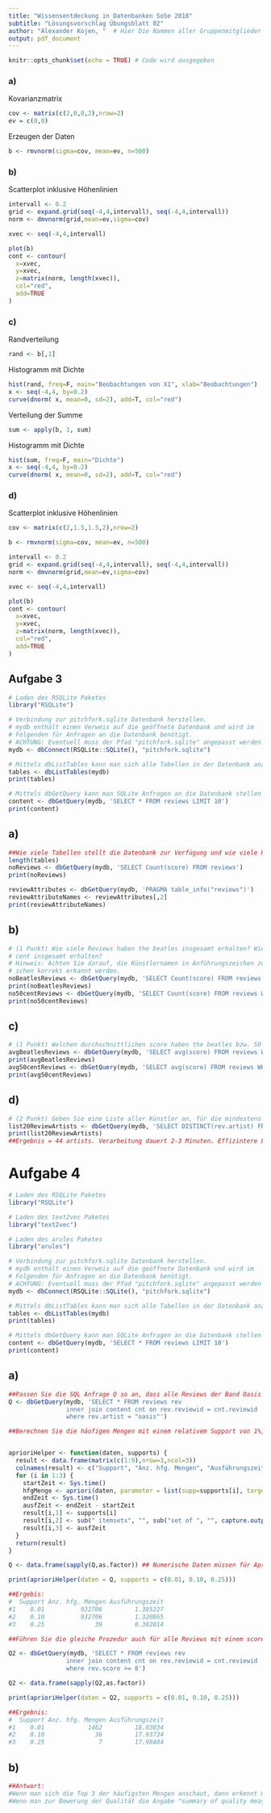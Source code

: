 ```yaml
---
title: "Wissensentdeckung in Datenbanken SoSe 2018"
subtitle: "Lösungsvorschlag Übungsblatt 02"
author: "Alexander Kojen, "  # Hier Die Nammen aller Gruppenmitglieder eintragen!
output: pdf_document
---
```


```r
knitr::opts_chunk$set(echo = TRUE) # Code wird ausgegeben
```
### a)
Kovarianzmatrix
```r


cov <- matrix(c(2,0,0,2),nrow=2)
ev = c(0,0)
```
Erzeugen der Daten
```r
b <- rmvnorm(sigma=cov, mean=ev, n=500)
```
### b)
Scatterplot inklusive Höhenlinien
```r


intervall <- 0.2
grid <- expand.grid(seq(-4,4,intervall), seq(-4,4,intervall))
norm <- dmvnorm(grid,mean=ev,sigma=cov)

xvec <- seq(-4,4,intervall)

plot(b)
cont <- contour(
  x=xvec,
  y=xvec,
  z=matrix(norm, length(xvec)),
  col="red",
  add=TRUE
)


```


### c)
Randverteilung
```r
rand <- b[,1]

```
Histogramm mit Dichte
```r

hist(rand, freq=F, main="Beobachtungen von X1", xlab="Beobachtungen")
x <- seq(-4,4, by=0.2)
curve(dnorm( x, mean=0, sd=2), add=T, col="red")

```
Verteilung der Summe
```r

sum <- apply(b, 1, sum)

```

Histogramm mit Dichte
```r

hist(sum, freq=F, main="Dichte")
x <- seq(-4,4, by=0.2)
curve(dnorm( x, mean=0, sd=2), add=T, col="red")


```
### d)
Scatterplot inklusive Höhenlinien
```r

cov <- matrix(c(2,1.5,1.5,2),nrow=2)

b <- rmvnorm(sigma=cov, mean=ev, n=500)

intervall <- 0.2
grid <- expand.grid(seq(-4,4,intervall), seq(-4,4,intervall))
norm <- dmvnorm(grid,mean=ev,sigma=cov)

xvec <- seq(-4,4,intervall)

plot(b)
cont <- contour(
  x=xvec,
  y=xvec,
  z=matrix(norm, length(xvec)),
  col="red",
  add=TRUE
)


```



## Aufgabe 3
```r
# Laden des RSQLite Paketes
library("RSQLite")

# Verbindung zur pitchfork.sqlite Datenbank herstellen. 
# mydb enthält einen Verweis auf die geöffnete Datenbank und wird im 
# Folgenden für Anfragen an die Datenbank benötigt.
# ACHTUNG: Eventuell muss der Pfad "pitchfork.sqlite" angepasst werden
mydb <- dbConnect(RSQLite::SQLite(), "pitchfork.sqlite")

# Mittels dbListTables kann man sich alle Tabellen in der Datenbank anzeigen lassen
tables <- dbListTables(mydb)
print(tables)

# Mittels dbGetQuery kann man SQLite Anfragen an die Datenbank stellen
content <- dbGetQuery(mydb, 'SELECT * FROM reviews LIMIT 10')
print(content)
```

## a)
```r
##Wie viele Tabellen stellt die Datenbank zur Verfügung und wie viele Reviews enthalten diese Tabellen? Welche Attribute sehen Sie?
length(tables)
noReviews <- dbGetQuery(mydb, 'SELECT Count(score) FROM reviews')
print(noReviews)

reviewAttributes <- dbGetQuery(mydb, 'PRAGMA table_info("reviews")')
reviewAttributeNames <- reviewAttributes[,2]
print(reviewAttributeNames)

```


## b)
```r
# (1 Punkt) Wie viele Reviews haben the beatles insgesamt erhalten? Wie viele Reviews hat 50
# cent insgesamt erhalten?
# Hinweis: Achten Sie darauf, die Künstlernamen in Anführungszeichen zu schreiben, damit Leerze-
# ichen korrekt erkannt werden.
noBeatlesReviews <- dbGetQuery(mydb, 'SELECT Count(score) FROM reviews WHERE artist = "the beatles"')
print(noBeatlesReviews)
no50centReviews <- dbGetQuery(mydb, 'SELECT Count(score) FROM reviews WHERE artist = "50 cent"')
print(no50centReviews)

```

## c)
```r
# (1 Punkt) Welchen durchschnittlichen score haben the beatles bzw. 50 cent bekommen?
avgBeatlesReviews <- dbGetQuery(mydb, 'SELECT avg(score) FROM reviews WHERE artist = "the beatles" or artist = "50 cent"')
print(avgBeatlesReviews)
avg50centReviews <- dbGetQuery(mydb, 'SELECT avg(score) FROM reviews WHERE artist = "50 cent"')
print(avg50centReviews) 
```


## d)
```r
# (2 Punkt) Geben Sie eine Liste aller Künstler an, für die mindestens 20 Reviews in der Datenbank hinterlegt sind.
list20ReviewArtists <- dbGetQuery(mydb, 'SELECT DISTINCT(rev.artist) FROM reviews rev WHERE (SELECT COUNT(score) FROM reviews WHERE artist = rev.artist) >= 20')
print(list20ReviewArtists)
##Ergebnis = 44 artists. Verarbeitung dauert 2-3 Minuten. Effizintere Lösung?
```

# Aufgabe 4
```r
# Laden des RSQLite Paketes
library("RSQLite")

# Laden des text2vec Paketes
library("text2vec")

# Laden des arules Paketes
library("arules")

# Verbindung zur pitchfork.sqlite Datenbank herstellen. 
# mydb enthält einen Verweis auf die geöffnete Datenbank und wird im 
# Folgenden für Anfragen an die Datenbank benötigt.
# ACHTUNG: Eventuell muss der Pfad "pitchfork.sqlite" angepasst werden
mydb <- dbConnect(RSQLite::SQLite(), "pitchfork.sqlite")

# Mittels dbListTables kann man sich alle Tabellen in der Datenbank anzeigen lassen
tables <- dbListTables(mydb)
print(tables)

# Mittels dbGetQuery kann man SQLite Anfragen an die Datenbank stellen
content <- dbGetQuery(mydb, 'SELECT * FROM reviews LIMIT 10')
print(content)
```

## a)
```r
##Passen Sie die SQL Anfrage Q so an, dass alle Reviews der Band Oasis ausgegeben werden. Hierzu müssen Sie die Tabellen content und reviews mit einer entsprechenden WHERE-Klausel verknüpfen.
Q <- dbGetQuery(mydb, 'SELECT * FROM reviews rev
                inner join content cnt on rev.reviewid = cnt.reviewid
                where rev.artist = "oasis"')

##Berechnen Sie die häufigen Mengen mit einem relativem Support von 1%, 10% sowie 25%. Nutzen Sie dazu die Funktion apriori aus dem Paket arules. Schauen Sie sich die Hilfeseite ?apriori zu dieser Funktion an. Wie viele häufige Mengen werden jeweils gefunden? Welche Laufzeit (in Sekunden) können Sie jeweils beobachten?


aprioriHelper <- function(daten, supports) {
  result <- data.frame(matrix(c(1:9),nrow=3,ncol=3))
  colnames(result) <- c("Support", "Anz. hfg. Mengen", "Ausführungszeit")
  for (i in 1:3) {
    startZeit <- Sys.time()
    hfgMenge <- apriori(daten, parameter = list(supp=supports[i], target="frequent itemsets"))
    endZeit <- Sys.time()
    ausfZeit <- endZeit - startZeit
    result[i,1] <- supports[i]
    result[i,2] <- sub(" itemsets", "", sub("set of ", "", capture.output(print(hfgMenge)))) ##extrahiert Anz. der hfg. Mengen aus dem print output des apriori-Ergebnisses
    result[i,3] <- ausfZeit
  }
  return(result)
}

Q <- data.frame(sapply(Q,as.factor)) ## Numerische Daten müssen für Apriori als Faktoren vorkommen

print(aprioriHelper(daten = Q, supports = c(0.01, 0.10, 0.25)))

##Ergebis:
#  Support Anz. hfg. Mengen Ausführungszeit
#1    0.01          932706         1.385227
#2    0.10          932706         1.320865
#3    0.25              39         0.382014

##Führen Sie die gleiche Prozedur auch für alle Reviews mit einem score von 8 oder höher durch.

Q2 <- dbGetQuery(mydb, 'SELECT * FROM reviews rev
                inner join content cnt on rev.reviewid = cnt.reviewid
                where rev.score >= 8')

Q2 <- data.frame(sapply(Q2,as.factor))

print(aprioriHelper(daten = Q2, supports = c(0.01, 0.10, 0.25)))

##Ergebnis:
#  Support Anz. hfg. Mengen Ausführungszeit
#1    0.01            1462         18.03034
#2    0.10              36         17.93734
#3    0.25               7         17.98404


```
## b)
```r
##Antwort:
#Wenn man sich die Top 3 der häufigsten Mengen anschaut, dann erkennt man z.B. dass Oasis Alben am häufigsten dem Genre Rock angehören und dahingehend ein Zusammenhang besteht (Oasis -> Genre Rock). Dagegen erkennt man im zweiten Datensatz, dass die mit 8/10 und besser bewerteten Alben zumeist nicht mit dem Titel "best new music" (bnm) versehen wurden und dass die Review von sog. "nontributors" verfasst wurden. Auch dahingehend besteht ein Zusammenhang (Nicht bnm -> Nicht contributor). Dementsprechnd ergibt sich durch Interpretationsspielraum in den gefundenen Mengen.
#Wenn man zur Bewerung der Qualität die Angabe "summary of quality measures" im Output des Befehls "summary(x)" zu Rate zieht, so erkennt man mit Zunahme des Supports auch eine Zunahme der "support" und "count" Werte.


```